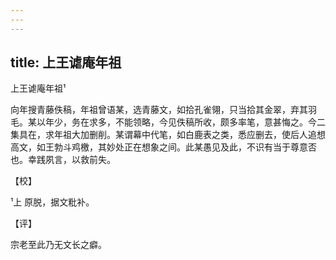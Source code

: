 ```yaml
---
---
---
```

title: 上王谑庵年祖
---



上王谑庵年祖¹





向年搜青藤佚稿，年祖曾语某，选青藤文，如拾孔雀翎，只当拾其金翠，弃其羽毛。某以年少，务在求多，不能领略，今见佚稿所收，颇多率笔，意甚悔之。今二集具在，求年祖大加删削。某谓幕中代笔，如白鹿表之类，悉应删去，使后人追想高文，如王勃斗鸡檄，其妙处正在想象之间。此某愚见及此，不识有当于尊意否也。幸践夙言，以救前失。

【校】

¹上 原脱，据文粃补。

【评】

宗老至此乃无文长之癖。